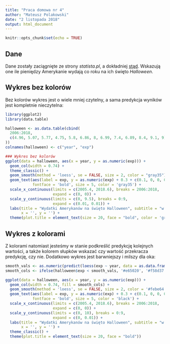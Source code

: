 ---
title: "Praca domowa nr 4"
author: "Mateusz Polakowski"
date: "2 listopada 2018"
output: html_document
---

```{r setup, include=FALSE}
knitr::opts_chunk$set(echo = TRUE)
```

## Dane
Dane zostały zaciągnięte ze strony *statista.pl*, a dokładniej [stąd](https://www.statista.com/statistics/275726/annual-halloween-expenditure-in-the-united-states). Wskazują one ile pieniędzy Amerykanie wydają co roku na ich święto *Halloween*.

## Wykres bez kolorów
Bez kolorów wykres jest o wiele mniej czytelny, a sama predykcja wyników jest kompletnie nieczytelna:

```{r}
library(ggplot2)
library(data.table)

halloween <- as.data.table(cbind(
  2006:2018,
  c(4.96, 5.07, 5.77, 4.75, 5.8, 6.86, 8, 6.99, 7.4, 6.89, 8.4, 9.1, 9)
))
colnames(halloween) <- c("year", "exp")

### Wykres bez kolorów
ggplot(data = halloween, aes(x = year, y = as.numeric(exp))) +
  geom_col(width = 0.74) +
  theme_classic() + 
  geom_smooth(method = 'loess', se = FALSE, size = 2, color = "gray35") +
  geom_text(aes(label = exp, y = as.numeric(exp) + 0.3 + c(0.1, 0, 0, 0, 0.1, 0.05, 0, - 0.1, 0, 0, 0, 0, - 0.1)), 
            fontface = 'bold', size = 5, color = 'gray35') + 
  scale_x_continuous(limits = c(2005.4, 2018.6), breaks = 2006:2018,
                     expand = c(0, 0)) +
  scale_y_continuous(limits = c(0, 9.5), breaks = 0:9,
                     expand = c(0.01, 0.01)) +
  labs(title = "Wydatki Amerykanów na święto Halloween", subtitle = "w miliardach dolarów",
       x = '', y = '') +
  theme(plot.title = element_text(size = 20, face = "bold", color = 'gray35'))
```

## Wykres z kolorami

Z kolorami natomiast jesteśmy w stanie podkreślić predykcję kolejnych wartości, a także kolorem słupków wskazać czy wartość przekracza predykcję, czy nie. Dodatkowo wykres jest barwniejszy i milszy dla oka:

```{r}
smooth_vals <- as.numeric(predict(loess(exp ~ year, data = as.data.frame(halloween))))
smooth_cols <- ifelse(halloween$exp < smooth_vals, '#e65020', '#f58d37')

ggplot(data = halloween, aes(x = year, y = as.numeric(exp))) + 
  geom_col(width = 0.74, fill = smooth_cols) +
  geom_smooth(method = 'loess', se = FALSE, size = 2, color = '#febe64') +
  geom_text(aes(label = exp, y = as.numeric(exp) + 0.3 + c(0.1, 0, 0, 0, 0.1, 0.05, 0, - 0.1, 0, 0, 0, 0, - 0.1)), 
            fontface = 'bold', size = 5, color = 'black') + 
  scale_x_continuous(limits = c(2005.4, 2018.6), breaks = 2006:2018,
                     expand = c(0, 0)) +
  scale_y_continuous(limits = c(0, 10), breaks = 0:9,
                     expand = c(0, 0.01)) +
  labs(title = "Wydatki Amerykanów na święto Halloween", subtitle = "w miliardach dolarów",
       x = '', y = '') +
  theme_classic() + 
  theme(plot.title = element_text(size = 20, face = "bold"))
```